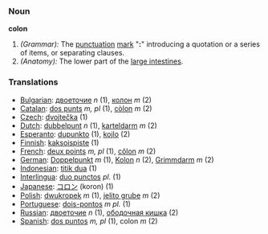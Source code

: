 ===Noun===
'''colon'''

#''(Grammar):'' The [[punctuation]] [[mark]] "''':'''" introducing a quotation or a series of items, or separating clauses.
#''(Anatomy):'' The lower part of the [[large intestine]]s.

===Translations===
*[[Bulgarian]]: [[двоеточие]] ''n'' (1), [[колон]] ''m'' (2)
*[[Catalan]]: [[dos punts]] ''m, pl'' (1), [[còlon]] ''m'' (2)
*[[Czech]]: [[dvojtečka]] (1)
*[[Dutch]]: [[dubbelpunt]] ''n'' (1), [[karteldarm]] ''m'' (2)
*[[Esperanto]]: [[dupunkto]] (1), [[kojlo]] (2)
*[[Finnish]]: [[kaksoispiste]] (1)
*[[French]]: [[deux points]] ''m, pl'' (1), [[côlon]] ''m'' (2)
*[[German]]: [[Doppelpunkt]] ''m'' (1), [[Kolon]] ''n'' (2), [[Grimmdarm]] ''m'' (2)
*[[Indonesian]]: [[titik dua]] (1)
*[[Interlingua]]: [[duo punctos]] ''pl.'' (1)
*[[Japanese]]: [[コロン]] (koron) (1)
*[[Polish]]: [[dwukropek]] ''m'' (1), [[jelito grube]] ''m'' (2) 
*[[Portuguese]]: [[dois-pontos]] ''m pl.'' (1)
*[[Russian]]: [[двоеточие]] ''n'' (1), [[ободочная кишка]] (2)
*[[Spanish]]: [[dos puntos]] ''m, pl'' (1), colon ''m'' (2)
